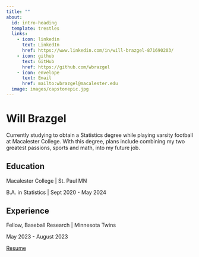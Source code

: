 ```yaml
---
title: ""
about:
  id: intro-heading
  template: trestles
  links:
    - icon: linkedin 
      text: LinkedIn
      href: https://www.linkedin.com/in/will-brazgel-871690203/
    - icon: github 
      text: GitHub
      href: https://github.com/wbrazgel
    - icon: envelope 
      text: Email
      href: mailto:wbrazgel@macalester.edu
  image: images/capstonepic.jpg
---
```


# Will Brazgel

Currently studying to obtain a Statistics degree while playing varsity football at Macalester College.
With this degree, plans include combining my two greatest passions, sports and math, into my future job.

## Education

Macalester College | St. Paul MN

B.A. in Statistics | Sept 2020 - May 2024

## Experience

Fellow, Baseball Research \| Minnesota Twins

May 2023 - August 2023

[Resume](WebsiteResume.pdf)

<div>

</div>
